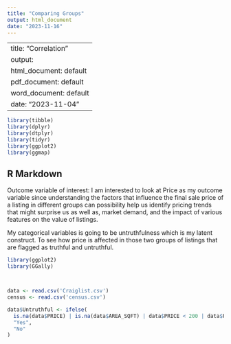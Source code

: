 ```yaml
---
title: "Comparing Groups"
output: html_document
date: "2023-11-16"
---
```



---
title: "Correlation"
output:
  html_document: default
  pdf_document: default
  word_document: default
date: "2023-11-04"
---

```r

library(tibble)
library(dplyr)
library(dtplyr)
library(tidyr)
library(ggplot2)
library(ggmap)

```

## R Markdown

Outcome variable of interest: I am interested to look at Price as my outcome variable since understanding the factors that influence the final sale price of a listing in different groups can possibility help us identify pricing trends that might surprise us as well as, market demand, and the impact of various features on the value of listings.

My categorical variables is going to be untruthfulness which is my latent construct. To see how price is affected in those two groups of listings that are flagged as truthful and untruthful.





```r


library(ggplot2)
library(GGally)



data <- read.csv('Craiglist.csv')
census <- read.csv('census.csv')

data$Untruthful <- ifelse(
  is.na(data$PRICE) | is.na(data$AREA_SQFT) | data$PRICE < 200 | data$PRICE > 100000 | data$AREA_SQFT < 30, 
  "Yes", 
  "No"
)


```





